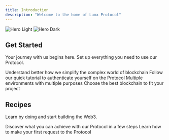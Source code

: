 ```yaml
---
title: Introduction
description: "Welcome to the home of Lumx Protocol"
---
```


<img
  className="block dark:hidden"
  src="/images/hero-light.svg"
  alt="Hero Light"
/>
<img
  className="hidden dark:block"
  src="/images/hero-dark.svg"
  alt="Hero Dark"
/>

## Get Started

Your journey with us begins here. Set up everything you need to use our Protocol.

<CardGroup cols={2}>
  <Card title="Why Use Lumx Protocol" href="/get-started/why-lumx">
    Understand better how we simplify the complex world of blockchain
  </Card>
  <Card title="Authentication" href="/get-started/authentication">
    Follow our quick tutorial to authenticate yourself on the Protocol
  </Card>
  <Card title="Environments" href="/get-started/enviroments">
    Multiple environments with multiple purposes
  </Card>
  <Card title="Blockchains" href="/get-started/blockchains">
    Choose the best blockchain to fit your project
  </Card>
</CardGroup>

## Recipes

Learn by doing and start building the Web3.

<CardGroup cols={2}>
  <Card title="Overview" href="/recipes/first-request">
    Discover what you can achieve with our Protocol in a few steps
  </Card>
  <Card title="First Request" href="/recipes/first-request">
    Learn how to make your first request to the Protocol
  </Card>
</CardGroup>
